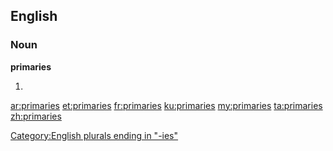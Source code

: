 ==English==

===Noun===
'''primaries'''

# {{plural of|primary}}

[[Category:English plurals ending in "-ies"]]

[[ar:primaries]]
[[et:primaries]]
[[fr:primaries]]
[[ku:primaries]]
[[my:primaries]]
[[ta:primaries]]
[[zh:primaries]]